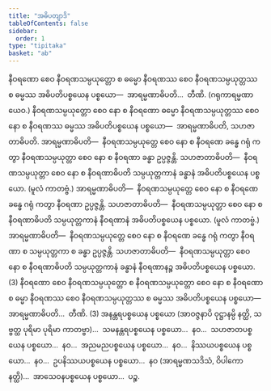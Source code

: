 ```yaml
---
title: "အဓိပတျာဒိ"
tableOfContents: false
sidebar:
  order: 1
type: "tipitaka"
basket: "ab"
---
```



<DynamicBreadcrumb />

<Division number="102">

<Paragraph number="2113">
နီဝရဏော စေဝ နီဝရဏသမ္ပယုတ္တော စ ဓမ္မော နီဝရဏဿ စေဝ နီဝရဏသမ္ပယုတ္တဿ စ ဓမ္မဿ အဓိပတိပစ္စယေန ပစ္စယော—  အာရမ္မဏာဓိပတိ…  တီဏိ. (ဂရုကာရမ္မဏာယေဝ.)
</Paragraph>

<Paragraph number="2114">
နီဝရဏသမ္ပယုတ္တော စေဝ နော စ နီဝရဏော ဓမ္မော နီဝရဏသမ္ပယုတ္တဿ စေဝ နော စ နီဝရဏဿ ဓမ္မဿ အဓိပတိပစ္စယေန ပစ္စယော—  အာရမ္မဏာဓိပတိ, သဟဇာတာဓိပတိ. <Emphasis>အာရမ္မဏာဓိပတိ</Emphasis>—  နီဝရဏသမ္ပယုတ္တေ စေဝ နော စ နီဝရဏေ ခန္ဓေ ဂရုံ ကတွာ နီဝရဏသမ္ပယုတ္တာ စေဝ နော စ နီဝရဏာ ခန္ဓာ ဥပ္ပဇ္ဇန္တိ. <Emphasis>သဟဇာတာဓိပတိ</Emphasis>—  နီဝရဏသမ္ပယုတ္တာ စေဝ နော စ နီဝရဏာဓိပတိ သမ္ပယုတ္တကာနံ ခန္ဓာနံ အဓိပတိပစ္စယေန ပစ္စယော. (မူလံ ကာတဗ္ဗံ.) <Emphasis>အာရမ္မဏာဓိပတိ</Emphasis>—  နီဝရဏသမ္ပယုတ္တေ စေဝ နော စ နီဝရဏေ ခန္ဓေ ဂရုံ ကတွာ နီဝရဏာ ဥပ္ပဇ္ဇန္တိ. <Emphasis>သဟဇာတာဓိပတိ</Emphasis>—  နီဝရဏသမ္ပယုတ္တာ စေဝ နော စ နီဝရဏာဓိပတိ သမ္ပယုတ္တကာနံ နီဝရဏာနံ အဓိပတိပစ္စယေန ပစ္စယော. (မူလံ ကာတဗ္ဗံ.) <Emphasis>အာရမ္မဏာဓိပတိ</Emphasis>—  နီဝရဏသမ္ပယုတ္တေ စေဝ နော စ နီဝရဏေ ခန္ဓေ ဂရုံ ကတွာ နီဝရဏာ စ သမ္ပယုတ္တကာ စ ခန္ဓာ ဥပ္ပဇ္ဇန္တိ. <Emphasis>သဟဇာတာဓိပတိ</Emphasis>—  နီဝရဏသမ္ပယုတ္တာ စေဝ နော စ နီဝရဏာဓိပတိ သမ္ပယုတ္တကာနံ ခန္ဓာနံ နီဝရဏာနဉ္စ အဓိပတိပစ္စယေန ပစ္စယော. (3)
</Paragraph>

</Division>
<Division number="103">

<Paragraph number="2115">
နီဝရဏော စေဝ နီဝရဏသမ္ပယုတ္တော စ နီဝရဏသမ္ပယုတ္တော စေဝ နော စ နီဝရဏော စ ဓမ္မာ နီဝရဏဿ စေဝ နီဝရဏသမ္ပယုတ္တဿ စ ဓမ္မဿ အဓိပတိပစ္စယေန ပစ္စယော—  အာရမ္မဏာဓိပတိ…  တီဏိ. (3)
</Paragraph>

<Paragraph number="2116">
အနန္တရပစ္စယေန ပစ္စယော (အာဝဇ္ဇနာပိ ဝုဋ္ဌာနမ္ပိ နတ္ထိ, သဗ္ဗတ္ထ ပုရိမာ ပုရိမာ ကာတဗ္ဗာ)…  သမနန္တရပစ္စယေန ပစ္စယော…  နဝ…  သဟဇာတပစ္စယေန ပစ္စယော…  နဝ…  အညမညပစ္စယေန ပစ္စယော…  နဝ…  နိဿယပစ္စယေန ပစ္စယော…  နဝ…  ဥပနိဿယပစ္စယေန ပစ္စယော…  နဝ (အာရမ္မဏသဒိသံ, ဝိပါကော နတ္ထိ)…  အာသေဝနပစ္စယေန ပစ္စယော…  ပဉ္စ.
</Paragraph>
</Division>